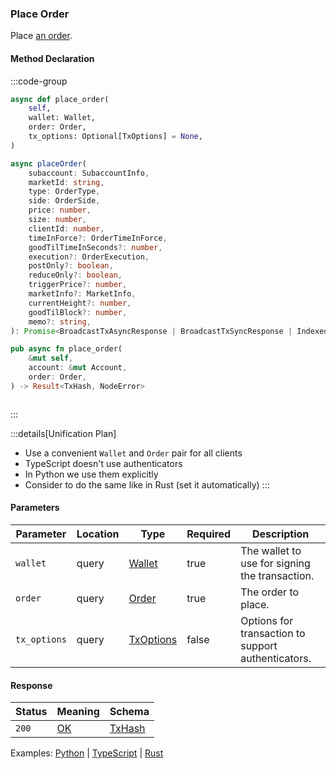### Place Order

Place [an order].

[an order]: https://docs.rs/dydx-proto/0.2.0/x86_64-unknown-linux-gnu/dydx_proto/dydxprotocol/clob/struct.Order.html

#### Method Declaration

:::code-group

```python [Python]
async def place_order(
    self,
    wallet: Wallet,
    order: Order,
    tx_options: Optional[TxOptions] = None,
)
```

```typescript [TypeScript]
async placeOrder(
    subaccount: SubaccountInfo,
    marketId: string,
    type: OrderType,
    side: OrderSide,
    price: number,
    size: number,
    clientId: number,
    timeInForce?: OrderTimeInForce,
    goodTilTimeInSeconds?: number,
    execution?: OrderExecution,
    postOnly?: boolean,
    reduceOnly?: boolean,
    triggerPrice?: number,
    marketInfo?: MarketInfo,
    currentHeight?: number,
    goodTilBlock?: number,
    memo?: string,
): Promise<BroadcastTxAsyncResponse | BroadcastTxSyncResponse | IndexedTx>
```

```rust [Rust]
pub async fn place_order(
    &mut self,
    account: &mut Account,
    order: Order,
) -> Result<TxHash, NodeError>
```

```url [API]
```

:::

:::details[Unification Plan]
- Use a convenient `Wallet` and `Order` pair for all clients
- TypeScript doesn't use authenticators
- In Python we use them explicitly
- Consider to do the same like in Rust (set it automatically)
:::

#### Parameters

| Parameter     | Location  | Type          | Required  | Description                                           |
| ------------- | --------- | ------------- | --------- | ----------------------------------------------------- |
| `wallet`      | query     | [Wallet]      | true      | The wallet to use for signing the transaction.        |
| `order`       | query     | [Order]       | true      | The order to place.                                   |
| `tx_options`  | query     | [TxOptions]   | false     | Options for transaction to support authenticators.    |

#### Response

| Status | Meaning     | Schema   |
| ------ | ----------- | -------- |
| `200`  | [OK]        | [TxHash] |

Examples: [Python] | [TypeScript] | [Rust]

[Python]: https://github.com/dydxprotocol/v4-clients/blob/3e8c7e1b960291b7ef273962d374d9934a5c4d33/v4-client-py-v2/examples/short_term_order_cancel_example.py#L36
[TypeScript]: https://github.com/dydxprotocol/v4-clients/blob/main/v4-client-js/examples/short_term_order_composite_example.ts
[Rust]: https://github.com/dydxprotocol/v4-clients/blob/main/v4-client-rs/client/examples/place_order_short_term.rs

[Wallet]: /types/wallet
[OK]: /types/ok
[Order]: /types/order
[TxHash]: /types/tx_hash
[TxOptions]: /types/tx_options
